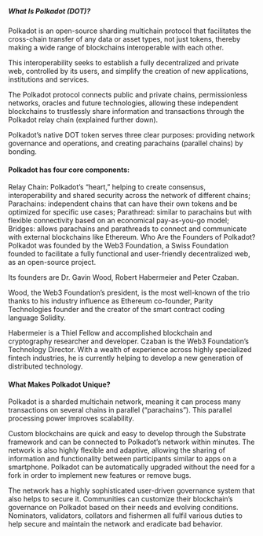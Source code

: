 ##### What Is Polkadot (DOT)?

Polkadot is an open-source sharding multichain protocol that facilitates the cross-chain transfer of any data or asset types, not just tokens, thereby making a wide range of blockchains interoperable with each other.

This interoperability seeks to establish a fully decentralized and private web, controlled by its users, and simplify the creation of new applications, institutions and services.

The Polkadot protocol connects public and private chains, permissionless networks, oracles and future technologies, allowing these independent blockchains to trustlessly share information and transactions through the Polkadot relay chain (explained further down).

Polkadot’s native DOT token serves three clear purposes: providing network governance and operations, and creating parachains (parallel chains) by bonding.

#### Polkadot has four core components:

Relay Chain: Polkadot’s “heart,” helping to create consensus, interoperability and shared security across the network of different chains;
Parachains: independent chains that can have their own tokens and be optimized for specific use cases;
Parathread: similar to parachains but with flexible connectivity based on an economical pay-as-you-go model;
Bridges: allows parachains and parathreads to connect and communicate with external blockchains like Ethereum.
Who Are the Founders of Polkadot?
Polkadot was founded by the Web3 Foundation, a Swiss Foundation founded to facilitate a fully functional and user-friendly decentralized web, as an open-source project.

Its founders are Dr. Gavin Wood, Robert Habermeier and Peter Czaban.

Wood, the Web3 Foundation’s president, is the most well-known of the trio thanks to his industry influence as Ethereum co-founder, Parity Technologies founder and the creator of the smart contract coding language Solidity.

Habermeier is a Thiel Fellow and accomplished blockchain and cryptography researcher and developer. Czaban is the Web3 Foundation’s Technology Director. With a wealth of experience across highly specialized fintech industries, he is currently helping to develop a new generation of distributed technology.

#### What Makes Polkadot Unique?

Polkadot is a sharded multichain network, meaning it can process many transactions on several chains in parallel (“parachains”). This parallel processing power improves scalability.

Custom blockchains are quick and easy to develop through the Substrate framework and can be connected to Polkadot’s network within minutes. The network is also highly flexible and adaptive, allowing the sharing of information and functionality between participants similar to apps on a smartphone. Polkadot can be automatically upgraded without the need for a fork in order to implement new features or remove bugs.

The network has a highly sophisticated user-driven governance system that also helps to secure it. Communities can customize their blockchain’s governance on Polkadot based on their needs and evolving conditions. Nominators, validators, collators and fishermen all fulfil various duties to help secure and maintain the network and eradicate bad behavior.
